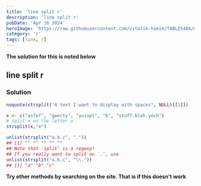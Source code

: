 ```yaml
---
title: 'line split r'
description: 'line split r'
pubDate: 'Apr 16 2024'
heroImage: 'https://raw.githubusercontent.com/vitalik-hakim/TABLES404/main/error_b/R.png'
category: 'r'
tags: [line, r]
---
```


**The solution for this is noted below**

## line split r

### Solution

```r
noquote(strsplit("A text I want to display with spaces", NULL)[[1]])

x <- c("asfef", "qwerty", "yuiop[", "b", "stuff.blah.yech")
# split x on the letter e
strsplit(x,"e")

unlist(strsplit("a.b.c", "."))
## [1] "" "" "" "" ""
## Note that `split' is a regexp!
## If you really want to split on `.', use
unlist(strsplit("a.b.c", "\\."))
## [1] "a" "b" "c"
```

**Try other methods by searching on the site. That is if this doesn't work**
